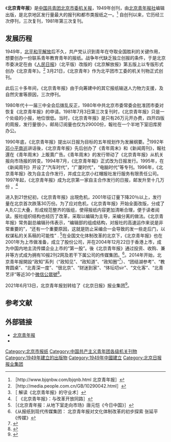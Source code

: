 {{多個問題|
{{expand|time=2018-03-20T03:00:03+00:00}}
{{newsrelease|time=2018-03-20T03:00:03+00:00}}
{{Onesource |time=2011-05-13T06:54:39+00:00 }}
}}
{{提示|青年报|中国青年报}}
{{Infobox Newspaper
| name                = 北京青年报<br/><small>Beijing Youth Daily<small>
| image               = [[File:20181119beijingyouthdaily.jpg|250px]]
| caption             = 2018年11月19日北京青年报头版
| type                = [[日報|日報]]
| format              = [[大报|大报]]
| foundation          = 1949年3月21日
| ceased publication  = 
| price               = 
| owners              = [[中国共产主义青年团北京市委员会|中国共产主义青年团北京市委员会]]
| political position  =
| publisher           = [[北京日报报业集团|北京日报报业集团]]
| chiefeditor         = [[张雅宾|张雅宾]]
| language            = [[简体中文|简体中文]]
| circulation         = 每日60万份
| headquarters        = {{CHN}}[[北京市|北京市]]
| ISSN                = 
| website             = [https://web.archive.org/web/20130821020743/http://bjyouth.ynet.com/ 北京青年报]
|CN=11-0103}}

《'''北京青年报'''》是[[中国共产主义青年团北京市委员会|中国共青团北京市委]][[机关报|机关报]]，1949年创刊，由[[北京青年报社|北京青年报社]]编辑出版，是北京地区发行量最大的报刊和都市类报纸之一。<ref>［http://www.bjqnbw.com/bjqnb.html {{Wayback|url=http://www.bjqnbw.com/bjqnb.html |date=20131005095613 }} 北京青年报］</ref> 自创刊以来，它历经三次停刊，三次复刊，1981年第三次复刊。

== 发展历程 ==
1949年，[[北平和平解放|北平和平解放]]后不久，共产党认识到青年在夺取全国胜利的关键作用，想要创办一份联系青年教育青年的报纸。战争年代缺乏独立创报的条件，于是北京市委决定在由《[[人民日报|人民日报]]》（北平版）改版的《北京解放报》第五版上以专版形式创办《北京青年》。<ref>［http://media.people.com.cn/GB/10290042.html］{{dead link|date=2017年11月 |bot=InternetArchiveBot |fix-attempted=yes }}</ref> 3月21日，《北京青年》作为北平团市工委的机关刊物正式创刊。

此后三十多年间，《北京青年报》由于向筹建中的其它报纸输送人力物力支援，及自然灾害等原因，三次停刊。

1980年代十一届三中全会后拨乱反正，1980年中共北京市委常委会批准团市委对恢复《北京青年报》的申请。1981年7月3日第三次复刊时，《北京青年报》只是一个处级的小报，地位很低。当时，《北京青年报》是只有26万元开办费，四开四版的周报，发行量很小，邮局订阅量也仅为29000份，報社在一个半地下室旧库房办公。

1990年底，《北京青年报》提出以日报为目标的五年规划作为发展纲要。<ref>［{{cite web |url=http://lib.cnki.net/cjfd/CMGC200409006.html |title=存档副本 |accessdate=2013-10-06 |deadurl=yes |archiveurl=https://web.archive.org/web/20150402172600/http://lib.cnki.net/cjfd/CMGC200409006.html |archivedate=2015-04-02 }} 解读《北京青年报》的守业术］</ref>1992年[[邓小平南巡|邓小平南巡]]讲话後，《北京青年报》先后创办了《青年周末》和《新闻周刊》，報社還在《青年周末》上販賣广告。《青年周末》的发行带动了《北京青年报》从机关报向市场报的转变。1994年7月，《北京青年報》正式改为日报发行。1995年，在《新闻周刊》开设了“汽车时代”，“广厦时代”，“电脑时代”等专刊。1996年，《北京青年报》改为自主合作发行，并成立北京小红帽报社发行服务有限责任公司。1997年起，《北京青年报》成为北京第一家自主合作发行的日报，邮发升至十几万份 。<ref>［{{cite web |url=http://www.jhmed.cn/Artical/SearchDetail.aspx?id=31803268 |title=存档副本 |accessdate=2013-10-06 |deadurl=yes |archiveurl=https://web.archive.org/web/20150320145822/http://www.jhmed.cn/Artical/SearchDetail.aspx?id=31803268 |archivedate=2015-03-20 }} 《北京青年报》：与改革开放同路］</ref>

进入到21世纪初，《北京青年报》出現危机，2001年征订量下降20％以上，发行量在北京首次跌落30万份。为了应对危机，《北京青年报》开始全面改版，分成了A,B,C三大叠，形成规范整齐的版组，使得报纸内容更加清晰合理，便于读者阅读。报社组织结构也经历了改革，采取以编辑为主导，采编分离的做法。《北京青年报》常务副总编辑孙伟表示，“编辑部的组成结构，对报社的高速运作来说是非常重要的”，“还有一个重要原因，这就是防止采编合一会导致的发一些走后门，以权谋私的关系稿的可能性” . <ref>［《北京青年报：从地下室走向市场》唐元恺《今日中国》］</ref>在全国文化体制改革的北京下，《北京青年报》也在2001年为上市做准备，成立了股份公司，并在2004年12月22日于香港上市，成为中国内地主流传媒企业上市的“第一股”。後《北京青年报》通过投资、收购、兼并等方式成为拥有10报2刊2网及若干下属公司的传媒集团。<ref>《从报纸到现代传媒集团： 北京青年报对文化体制改革的初步探索 张延平《传媒》</ref>。2014年开始，北京青年报開設“政知”系列（“政知见”、“政知道”、“政知圈”<ref>{{cite news |title=北京青年报社简介 |url=http://news.ynet.com/2018/08/28/1389648t2518.html |accessdate=2020-10-29 |archive-date=2020-12-06 |archive-url=https://web.archive.org/web/20201206143724/http://news.ynet.com/2018/08/28/1389648t2518.html }}</ref>）、“团结湖参考”、“教育圆桌”、“北青深一度”、“很北京”、“财迷到家”、“体坛叨sir”、“文化客”、“北青艺评”等近30个[[微信公眾號|微信公眾號]]<ref>{{cite news |title=北京青年报社会责任报告(2018年度) |url=http://www.xinhuanet.com//zgjx/2019-05/28/c_138096216_2.htm |accessdate=2020-10-29 |archive-date=2021-01-24 |archive-url=https://web.archive.org/web/20210124223201/http://www.xinhuanet.com//zgjx/2019-05/28/c_138096216_2.htm }}</ref>。

2021年6月13日，北京青年报划转给了《北京日报》报业集团<ref>{{cite news |title=北青报正式划转给《北京日报》报业集团 |url=https://www.sohu.com/a/472495633_120091539 |accessdate=2021-09-08 |archive-date=2022-04-16 |archive-url=https://web.archive.org/web/20220416024131/https://www.sohu.com/a/472495633_120091539 }}</ref>。

== 参考文献 ==
{{Reflist|2}}

== 外部链接 ==
* [https://web.archive.org/web/20130821020743/http://bjyouth.ynet.com/ 北京青年报]
* {{Sinaweibo|id=bjyouth}}

[[Category:北京市报纸|Category:北京市报纸]]
[[Category:中国共产主义青年团各级机关刊物|Category:中国共产主义青年团各级机关刊物]]
[[Category:1949年建立的出版物|Category:1949年建立的出版物]]
[[Category:1949年中國建立|Category:1949年中國建立]]
[[Category:北京日报报业集团|Category:北京日报报业集团]]